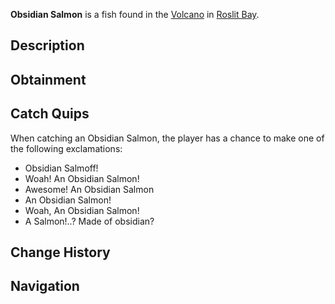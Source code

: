 {{FishInfobox
|image          = Obsidian Salmon.png
|rarity         = Legendary
|sea            = First Sea
|location       = [[Roslit Volcano]]
|sublocation    = 
|sources        = Fishing Rod
|radar_location = 
|prog_speed     = -10
|xp             = 300
|weather        = 
|time           = Night
|season         = Winter
|bait           = Coal
|base_weight    = 18
|base_value     = 600
|weight_range   = 14
|base_chance    = 3
|base_resil     = 15
}}
'''Obsidian Salmon''' is a {{Rarity|Legendary}} fish found in the [[Roslit Bay#Roslit Volcano|Volcano]] in [[Roslit Bay]].

== Description ==
{{Description|The Obsidian Salmon is an extremely rare breed of Sockeye Salmon. The Obsidian Salmon breeds extremely deep in the heart of Roslit Volcano. They are extremely strong and are twice as dense as a common Sockeye Salmon.|Bestiary Entry}}

== Obtainment ==
{{Fish Availability|
Roslit Bay/Roslit Volcano
|top_rods      = 
Leviathan's Fang Rod\56830.11\181626.59;
Ethereal Prism Rod\42697.1\110895.3;
Free Spirit Rod\41317.43\170543.35;
Trident Rod\40295.49\166325.13;
Seraphic Rod\39978.16\110924.58;
Flimsy Rod\38974.44\616694.35;
Training Rod\33330.51\749018.42;
Resourceful Rod\33551.69\98807.55;
Lucky Rod\22509.49\80567.69;
No-Life Rod\39016.59\121752.69;
Rod Of The Forgotten Fang\37094.03\105398.32;
Challenger's Rod\35066.63\105302.49;
Rod Of The Exalted One\33281.34\102783.23;
Rod Of The Depths\32767.62\99669.72;
Zeus Rod\31134.48\97684.94;
Verdant Shear Rod\30150.09\94799.04;
Blazebringer Rod\29623.8\98572.99;
Depthseeker Rod\27806.28\90806;
Avalanche Rod\24904.88\83202.37;
Reinforced Rod\24692.08\81846.04;
Volcanic Rod\24262.76\87916.45;
Magma Rod\21292.9\69693.8;
Steady Rod\8496.8\29877.33
|recommended   = Ethereal Prism Rod
}}

== Catch Quips ==
When catching an Obsidian Salmon, the player has a chance to make one of the following exclamations:
* Obsidian Salmoff!
* Woah! An Obsidian Salmon!
* Awesome! An Obsidian Salmon
* An Obsidian Salmon!
* Woah, An Obsidian Salmon!
* A Salmon!..? Made of obsidian?

== Change History ==
{{Change History|{{subst:Current Version}}}}

== Navigation ==
{{Fish Navbox|Roslit Volcano}}